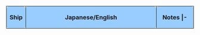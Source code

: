 {| class="mw-collapsible" style="width: 100%;"
!style="width: 10%; text-align: center; border-radius: 6px; border-style: solid; border-width: 1px; background-color:#99CCFF" | '''Ship'''
!style="width: 70%; text-align: center; border-radius: 6px; border-style: solid; border-width: 1px; background-color:#99CCFF" | '''Japanese/English'''
!style="width: 20%; text-align: center; border-radius: 6px; border-style: solid; border-width: 1px; background-color:#99CCFF" | '''Notes'''
|- <noinclude>
|} </noinclude>